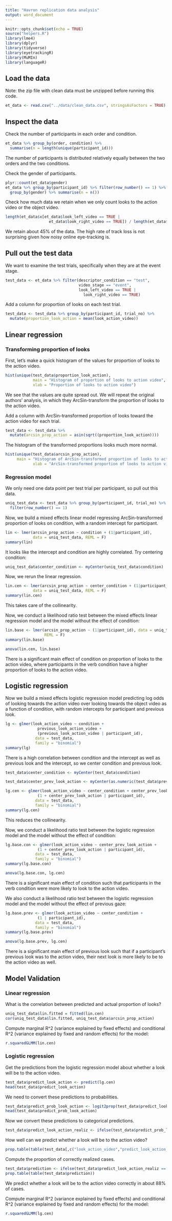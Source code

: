 ```yaml
---
title: "Havron replication data analysis"
output: word_document
---
```


```r
knitr::opts_chunk$set(echo = TRUE)
source("helpers.R")
library(lme4)
library(dplyr)
library(tidyverse)
library(eyetrackingR)
library(MuMIn)
library(languageR)
```

## Load the data

Note: the zip file with clean data must be unzipped before running this code.
```r
et_data <- read.csv("../data/clean_data.csv", stringsAsFactors = TRUE)
```


## Inspect the data

Check the number of participants in each order and condition.
```r
et_data %>% group_by(order, condition) %>% 
  summarise(n = length(unique(participant_id)))
```

The number of participants is distributed relatively equally between the two orders and the two conditions.

Check the gender of participants.
```r
plyr::count(et_data$gender)
et_data %>% group_by(participant_id) %>% filter(row_number() == 1) %>% 
  group_by(gender) %>% summarise(n = n())
```

Check how much data we retain when we only count looks to the action video or the object video.
```r
length(et_data$x[et_data$look_left_video == TRUE | 
                   et_data$look_right_video == TRUE]) / length(et_data$x)
```

We retain about 45% of the data. The high rate of track loss is not surprising given how noisy online eye-tracking is.

## Pull out the test data

We want to examine the test trials, specifically when they are at the event stage.
```r
test_data <- et_data %>% filter(descriptor_condition == "test",
                                video_stage == "event",
                                look_left_video == TRUE | 
                                  look_right_video == TRUE)
```

Add a column for proportion of looks on each test trial.
```r
test_data <- test_data %>% group_by(participant_id, trial_no) %>%
  mutate(proportion_look_action = mean(look_action_video))
```


## Linear regression

### Transforming proportion of looks

First, let's make a quick histogram of the values for proportion of looks to the action video.
```r
hist(unique(test_data$proportion_look_action),
            main = "Histogram of proportion of looks to action video",
            xlab = "Proportion of looks to action video")
```

We see that the values are quite spread out. We will repeat the original authors' analysis, in which they ArcSin-transform the proportion of looks to the action video.

Add a column with ArcSin-transformed proportion of looks toward the action video for each trial.
```r
test_data <- test_data %>% 
  mutate(arcsin_prop_action = asin(sqrt((proportion_look_action))))
```

The histogram of the transformed proportions looks much more normal.
```r
hist(unique(test_data$arcsin_prop_action),
     main = "Histogram of ArcSin-transformed proportion of looks to action video",
            xlab = "ArcSin-transformed proportion of looks to action video")
```

### Regression model

We only need one data point per test trial per participant, so pull out this data.
```r
uniq_test_data <- test_data %>% group_by(participant_id, trial_no) %>%
  filter(row_number() == 1)
```

Now, we build a mixed effects linear model regressing ArcSin-transformed proportion of looks on condition, with a random intercept for participant.
```r
lin <- lmer(arcsin_prop_action ~ condition + (1|participant_id), 
            data = uniq_test_data, REML = F)
summary(lin)
```

It looks like the intercept and condition are highly correlated. Try centering condition:
```r
uniq_test_data$center_condition <- myCenter(uniq_test_data$condition)
```

Now, we rerun the linear regression.
```r
lin.cen <- lmer(arcsin_prop_action ~ center_condition + (1|participant_id), 
            data = uniq_test_data, REML = F)
summary(lin.cen)
```

This takes care of the collinearity.

Now, we conduct a likelihood ratio test between the mixed effects linear regression model and the model without the effect of condition:
```r
lin.base <- lmer(arcsin_prop_action ~ (1|participant_id), data = uniq_test_data, 
                 REML = F)
summary(lin.base)

anova(lin.cen, lin.base)
```

There is a significant main effect of condition on proportion of looks to the action video, where participants in the verb condition have a higher proportion of looks to the action video.

## Logistic regression

Now we build a mixed effects logistic regression model predicting log odds of looking towards the action video over looking towards the object video as a function of condition, with random intercepts for participant and previous look.
```r
lg <- glmer(look_action_video ~ condition + 
              previous_look_action_video + 
              (previous_look_action_video | participant_id), 
             data = test_data,
             family = "binomial")
summary(lg)
```


There is a high correlation between condition and the intercept as well as previous look and the intercept, so we center condition and previous look.
```r
test_data$center_condition <- myCenter(test_data$condition)

test_data$center_prev_look_action <- myCenter(as.numeric(test_data$previous_look_action_video))

lg.cen <- glmer(look_action_video ~ center_condition + center_prev_look_action + 
              (1 + center_prev_look_action | participant_id), 
             data = test_data,
             family = "binomial")
summary(lg.cen)
```

This reduces the collinearity.

Now, we conduct a likelihood ratio test between the logistic regression model and the model without the effect of condition:
```r
lg.base.con <- glmer(look_action_video ~ center_prev_look_action + 
              (1 + center_prev_look_action | participant_id), 
             data = test_data,
             family = "binomial")
summary(lg.base.con)

anova(lg.base.con, lg.cen)
```

There is a significant main effect of condition such that participants in the verb condition were more likely to look to the action video. 

We also conduct a likelihood ratio test between the logistic regression model and the model without the effect of previous gaze:
```r
lg.base.prev <- glmer(look_action_video ~ center_condition + 
              (1 | participant_id), 
             data = test_data,
             family = "binomial")
summary(lg.base.prev)

anova(lg.base.prev, lg.cen)
```

There is a significant main effect of previous look such that if a participant's previous look was to the action video, their next look is more likely to be to the action video as well.


## Model Validation

### Linear regression

What is the correlation between predicted and actual proportion of looks?
```r
uniq_test_data$lin.fitted = fitted(lin.cen)
cor(uniq_test_data$lin.fitted, uniq_test_data$arcsin_prop_action)
```

Compute marginal R^2 (variance explained by fixed effects) and conditional R^2 (variance explained by fixed and random effects) for the model:
```r
r.squaredGLMM(lin.cen) 
```

### Logistic regression

Get the predictions from the logistic regression model about whether a look will be to the action video.
```r
test_data$predict_look_action <- predict(lg.cen)
head(test_data$predict_look_action)
```

We need to convert these predictions to probabilities.
```r
test_data$predict_prob_look_action <- logit2prop(test_data$predict_look_action)
head(test_data$predict_prob_look_action)
```

Now we convert these predictions to categorical predictions.
```r
test_data$predict_look_action_realiz <- ifelse(test_data$predict_prob_look_action < .5, FALSE, TRUE)
```

How well can we predict whether a look will be to the action video?
```r
prop.table(table(test_data[,c("look_action_video","predict_look_action_realiz")]))
```

Compute the proportion of correctly realized cases.
```r
test_data$prediction <- ifelse(test_data$predict_look_action_realiz == test_data$look_action_video, "correct", "incorrect")
prop.table(table(test_data$prediction))
```

We predict whether a look will be to the action video correctly in about 88% of cases.

Compute marginal R^2 (variance explained by fixed effects) and conditional R^2 (variance explained by fixed and random effects) for the model:
```r
r.squaredGLMM(lg.cen) 
```
